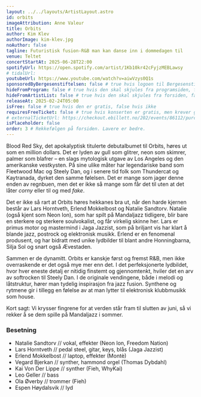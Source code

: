 ```yaml
---
layout: ../../layouts/ArtistLayout.astro
id: orbits
imageAttribution: Anne Valeur
title: Orbits
author: Kim Klev
authorImage: kim-klev.jpg
noAuthor: false
tagline: Futuristisk fusion-R&B man kan danse inn i dommedagen til
venue: Teltet
concertStartAt: 2025-06-28T22:00
spotifyUrl: https://open.spotify.com/artist/1Kb10kr42cFyjzMEBLawsy
# tidalUrl:
youtubeUrl: https://www.youtube.com/watch?v=aiwVzys0Q1s
sponsoredByBergesenstiftelsen: false # true hvis logoen til Bergesenstiftelsen skal vises, false hvis ikke
hideFromProgram: false # true hvis den skal skjules fra programsiden, false hvis den skal vises
hideFromArtistList: false # true hvis den skal skjules fra forsiden, false hvis den skal vises
releaseAt: 2025-02-24T05:00
isFree: false # true hvis den er gratis, false hvis ikke
requiresFreeTicket: false # true hvis konserten er gratis, men krever gratisbillett
# externalTicketUrl: https://checkout.ebillett.no/202/events/86112/purchase/setup
isPlaceholder: false
order: 3 # Rekkefølgen på forsiden. Lavere er bedre.
---
```


Blood Red Sky, det apokalyptisk titulerte debutalbumet til Orbits, høres ut som en million dollars. Det er lyden av gull som glitrer, neon som skimrer, palmer som blafrer – en slags mytologisk utgave av Los Angeles og den amerikanske vestkysten. På sine ulike måter har legendariske band som Fleetwood Mac og Steely Dan, og i senere tid folk som Thundercat og Kaytranada, dyrket den samme følelsen. Det er mange som jager denne enden av regnbuen, men det er ikke så mange som får det til uten at det låter _corny_ eller til og med _fake_.

Det er ikke så rart at Orbits høres hekkanes bra ut, når den harde kjernen består av Lars Horntveth, Erlend Mokkelbost og Natalie Sandtorv. Natalie (også kjent som Neon Ion), som har spilt på Mandaljazz tidligere, blir bare en sterkere og sterkere soulvokalist, og får virkelig skinne her. Lars er primus motor og mastermind i Jaga Jazzist, som på briljant vis har klart å blande jazz, postrock og elektronisk musikk. Erlend er en fenomenal produsent, og har bidratt med unike lydbilder til blant andre Honningbarna, Silja Sol og snart også Ævestaden.

Sammen er de dynamitt. Orbits er kanskje først og fremst R&B, men ikke overraskende er det også mye mer enn det. I det perfeksjonerte lydbildet, hvor hver eneste detalj er nitidig finstemt og gjennomtenkt, hviler det en arv av softrocken til Steely Dan. I de originale vendingene, både i melodi og låtstruktur, hører man tydelig inspirasjon fra jazz fusion. Synthene og rytmene gir i tillegg en følelse av at man lytter til elektronisk klubbmusikk som house.

Kort sagt: Vi krysser fingrene for at verden står fram til slutten av juni, så vi rekker å se dem spille på Mandaljazz i sommer.

### Besetning

- Natalie Sandtorv // vokal, effekter (Neon Ion, Freedom Nation)
- Lars Horntveth // pedal steel, gitar, keys, blås (Jaga Jazzist)
- Erlend Mokkelbost // laptop, effekter (Montè)
- Vegard Bjerkan // synther, hammond orgel (Thomas Dybdahl)
- Kai Von Der Lippe // synther (Fieh, WhyKai)
- Leo Geller // bass
- Ola Øverby // trommer (Fieh)
- Espen Høydalsvik // lyd
